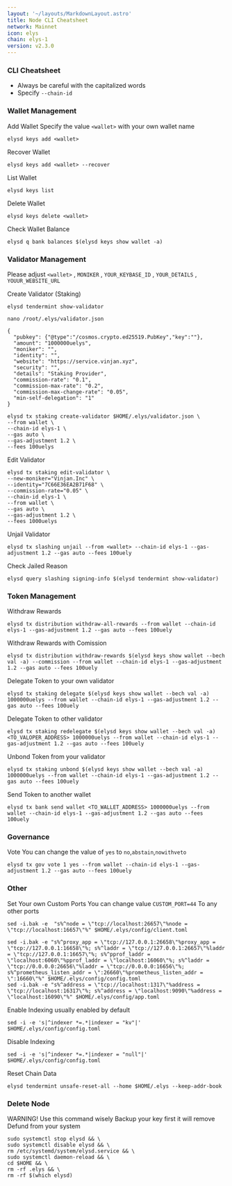 ```yaml
---
layout: '~/layouts/MarkdownLayout.astro'
title: Node CLI Cheatsheet
network: Mainnet
icon: elys
chain: elys-1
version: v2.3.0
---
```


### CLI Cheatsheet

- Always be careful with the capitalized words
- Specify `--chain-id`

### Wallet Management

Add Wallet
Specify the value `<wallet>` with your own wallet name

```
elysd keys add <wallet>
```

Recover Wallet
```
elysd keys add <wallet> --recover
```

List Wallet
```
elysd keys list
```

Delete Wallet
```
elysd keys delete <wallet>
```

Check Wallet Balance
```
elysd q bank balances $(elysd keys show wallet -a)
```

### Validator Management

Please adjust `<wallet>` , `MONIKER` , `YOUR_KEYBASE_ID` , `YOUR_DETAILS` , `YOUUR_WEBSITE_URL`

Create Validator (Staking)
```
elysd tendermint show-validator
```
```
nano /root/.elys/validator.json
```
```
{
  "pubkey": {"@type":"/cosmos.crypto.ed25519.PubKey","key":""},
  "amount": "1000000uelys",
  "moniker": "",
  "identity": "",
  "website": "https://service.vinjan.xyz",
  "security": "",
  "details": "Staking Provider",
  "commission-rate": "0.1",
  "commission-max-rate": "0.2",
  "commission-max-change-rate": "0.05",
  "min-self-delegation": "1"
}
```
```
elysd tx staking create-validator $HOME/.elys/validator.json \
--from wallet \
--chain-id elys-1 \
--gas auto \
--gas-adjustment 1.2 \
--fees 100uelys
```

Edit Validator
```
elysd tx staking edit-validator \
--new-moniker="Vinjan.Inc" \
--identity="7C66E36EA2B71F68" \
--commission-rate="0.05" \
--chain-id elys-1 \
--from wallet \
--gas auto \
--gas-adjustment 1.2 \
--fees 1000uelys
```


Unjail Validator
```
elysd tx slashing unjail --from <wallet> --chain-id elys-1 --gas-adjustment 1.2 --gas auto --fees 100uely
```

Check Jailed Reason
```
elysd query slashing signing-info $(elysd tendermint show-validator)
```

### Token Management

Withdraw Rewards
```
elysd tx distribution withdraw-all-rewards --from wallet --chain-id elys-1 --gas-adjustment 1.2 --gas auto --fees 100uely
```

Withdraw Rewards with Comission
```
elysd tx distribution withdraw-rewards $(elysd keys show wallet --bech val -a) --commission --from wallet --chain-id elys-1 --gas-adjustment 1.2 --gas auto --fees 100uely
```

Delegate Token to your own validator
```
elysd tx staking delegate $(elysd keys show wallet --bech val -a) 1000000uelys --from wallet --chain-id elys-1 --gas-adjustment 1.2 --gas auto --fees 100uely
```

Delegate Token to other validator
```
elysd tx staking redelegate $(elysd keys show wallet --bech val -a) <TO_VALOPER_ADDRESS> 1000000uelys --from wallet --chain-id elys-1 --gas-adjustment 1.2 --gas auto --fees 100uely
```

Unbond Token from your validator
```
elysd tx staking unbond $(elysd keys show wallet --bech val -a) 1000000uelys --from wallet --chain-id elys-1 --gas-adjustment 1.2 --gas auto --fees 100uely
```

Send Token to another wallet
```
elysd tx bank send wallet <TO_WALLET_ADDRESS> 1000000uelys --from wallet --chain-id elys-1 --gas-adjustment 1.2 --gas auto --fees 100uely
```

### Governance 

Vote
You can change the value of `yes` to `no`,`abstain`,`nowithveto`

```
elysd tx gov vote 1 yes --from wallet --chain-id elys-1 --gas-adjustment 1.2 --gas auto --fees 100uely
```

### Other

Set Your own Custom Ports
You can change value `CUSTOM_PORT=44` To any other ports
```
sed -i.bak -e  "s%^node = \"tcp://localhost:26657\"%node = \"tcp://localhost:16657\"%" $HOME/.elys/config/client.toml
```
```
sed -i.bak -e "s%^proxy_app = \"tcp://127.0.0.1:26658\"%proxy_app = \"tcp://127.0.0.1:16658\"%; s%^laddr = \"tcp://127.0.0.1:26657\"%laddr = \"tcp://127.0.0.1:16657\"%; s%^pprof_laddr = \"localhost:6060\"%pprof_laddr = \"localhost:16060\"%; s%^laddr = \"tcp://0.0.0.0:26656\"%laddr = \"tcp://0.0.0.0:16656\"%; s%^prometheus_listen_addr = \":26660\"%prometheus_listen_addr = \":16660\"%" $HOME/.elys/config/config.toml
sed -i.bak -e "s%^address = \"tcp://localhost:1317\"%address = \"tcp://localhost:16317\"%; s%^address = \"localhost:9090\"%address = \"localhost:16090\"%" $HOME/.elys/config/app.toml
```

Enable Indexing usually enabled by default
```
sed -i -e 's|^indexer *=.*|indexer = "kv"|' $HOME/.elys/config/config.toml
```

Disable Indexing
```
sed -i -e 's|^indexer *=.*|indexer = "null"|' $HOME/.elys/config/config.toml
```

Reset Chain Data
```
elysd tendermint unsafe-reset-all --home $HOME/.elys --keep-addr-book
```

### Delete Node

WARNING! Use this command wisely 
Backup your key first it will remove Defund from your system

```
sudo systemctl stop elysd && \
sudo systemctl disable elysd && \
rm /etc/systemd/system/elysd.service && \
sudo systemctl daemon-reload && \
cd $HOME && \
rm -rf .elys && \
rm -rf $(which elysd)
```
